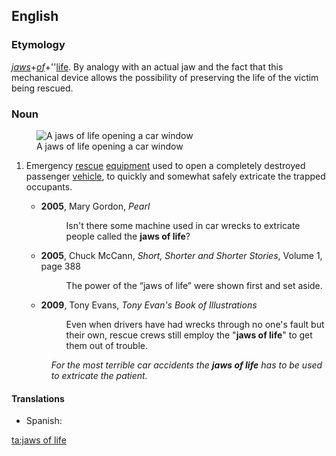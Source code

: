==English==
{{wikipedia}}
===Etymology===
''[[jaws]]''+''[[of]]''+''[[life]]. By analogy with an actual jaw and the fact that this mechanical device allows the possibility of preserving the life of the victim being rescued.
===Noun===
{{en-plural noun|head=[[jaws]] [[of]] [[life]]}}
[[File:Spreizer schlossoeffnung.jpg|thumb|right|A jaws of life opening a car window]]
# {{plurale tantum}} Emergency [[rescue]] [[equipment]] used to open a completely destroyed passenger [[vehicle]], to quickly and somewhat safely extricate the trapped occupants.
#* '''2005''', Mary Gordon, ''Pearl''<!---[http://books.google.com/books?id=NBjN-64g1UMC&pg=PT164&dq=jaws+of+life&hl=en&ei=2AG_TtH4JqOTiAKNsdG2Aw&sa=X&oi=book_result&ct=result&resnum=7&ved=0CFUQ6AEwBg]--->
#*: Isn't there some machine used in car wrecks to extricate people called the '''jaws of life'''?
#* '''2005''', Chuck McCann, ''Short, Shorter and Shorter Stories'', Volume 1, page 388<!---[http://books.google.com/books?id=GEpbbkPlNSoC&pg=PA388&dq=%22jaws+of+life%22&hl=en&ei=KAK_TvS4O6LfiALH8M3yAg&sa=X&oi=book_result&ct=result&resnum=8&sqi=2&ved=0CGMQ6AEwBw]--->
#*: The power of the “jaws of life” were shown first and set aside.
#* '''2009''', Tony Evans, ''Tony Evan's Book of Illustrations''<!---[http://books.google.com/books?id=O-d2JAlk9uMC&pg=PT208&dq=%22jaws+of+life%22&hl=en&ei=cAK_TuzkMOWViAL2gqGbAw&sa=X&oi=book_result&ct=result&resnum=6&ved=0CFMQ6AEwBTgK]--->
#*: Even when drivers have had wrecks through no one's fault but their own, rescue crews still employ the "'''jaws of life'''" to get them out of trouble.
#: ''For the most terrible car accidents the '''jaws of life''' has to be used to extricate the patient.''

====Translations====
{{trans-top}}
{{trans-mid}}
* Spanish: {{t|es|mandíbulas de la vida|f}}
{{trans-bottom}}

[[ta:jaws of life]]